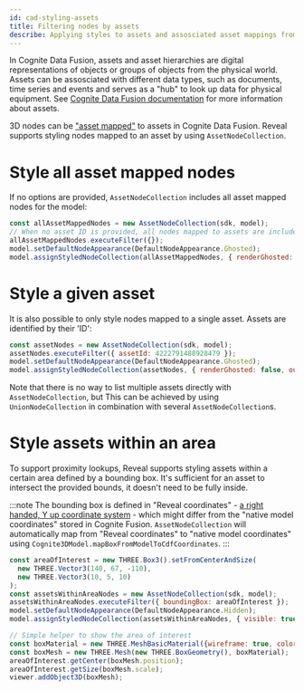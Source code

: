 ```yaml
---
id: cad-styling-assets
title: Filtering nodes by assets
describe: Applying styles to assets and assosciated asset mappings from Cognite Fusion
---
```



In Cognite Data Fusion, assets and asset hierarchies are digital representations of objects
or groups of objects from the physical world. Assets can be assosciated with different data 
types, such as documents, time series and events and serves as a "hub" to look up data for
physical equipment. See [Cognite Data Fusion documentation](https://docs.cognite.com/dev/concepts/resource_types/assets.html)
for more information about assets.

3D nodes can be ["asset mapped"](https://docs.cognite.com/api/v1/#tag/3D-Asset-Mapping) to
assets in Cognite Data Fusion. Reveal supports styling nodes mapped to an asset by using 
`AssetNodeCollection`.

<DemoWrapper name="Cognite3DViewerDemo" />

# Style all asset mapped nodes

If no options are provided, `AssetNodeCollection` includes all asset mapped nodes
for the model:

```js runnable-4x
const allAssetMappedNodes = new AssetNodeCollection(sdk, model);
// When no asset ID is provided, all nodes mapped to assets are included
allAssetMappedNodes.executeFilter({});
model.setDefaultNodeAppearance(DefaultNodeAppearance.Ghosted);
model.assignStyledNodeCollection(allAssetMappedNodes, { renderGhosted: false, outlineColor: NodeOutlineColor.Cyan } );
```

# Style a given asset

It is also possible to only style nodes mapped to a single asset. Assets are identified by their 
'ID':

```js runnable-4x
const assetNodes = new AssetNodeCollection(sdk, model);
assetNodes.executeFilter({ assetId: 4222791488928479 });
model.setDefaultNodeAppearance(DefaultNodeAppearance.Ghosted);
model.assignStyledNodeCollection(assetNodes, { renderGhosted: false, outlineColor: NodeOutlineColor.Cyan } );
```

Note that there is no way to list multiple assets directly with `AssetNodeCollection`, but This
can be achieved by using `UnionNodeCollection` in combination with several `AssetNodeCollection`s.

# Style assets within an area

To support proximity lookups, Reveal supports styling assets within a certain area defined by a bounding box. It's
sufficient for an asset to intersect the provided bounds, it doesn't need to be fully inside.

:::note
The bounding box is defined in "Reveal coordinates" - 
[a right handed, Y up coordinate system](https://www.youtube.com/watch?v=TGbMzoJqV7c) - which might differ 
from the "native model coordinates" stored in Cognite Fusion. `AssetNodeCollection` will automatically map from 
"Reveal coordinates" to "native model coordinates" using `Cognite3DModel.mapBoxFromModelToCdfCoordinates`.
:::

```js runnable-4x
const areaOfInterest = new THREE.Box3().setFromCenterAndSize(
  new THREE.Vector3(140, 67, -110),
  new THREE.Vector3(10, 5, 10)
);
const assetsWithinAreaNodes = new AssetNodeCollection(sdk, model);
assetsWithinAreaNodes.executeFilter({ boundingBox: areaOfInterest });
model.setDefaultNodeAppearance(DefaultNodeAppearance.Hidden);
model.assignStyledNodeCollection(assetsWithinAreaNodes, { visible: true } );

// Simple helper to show the area of interest
const boxMaterial = new THREE.MeshBasicMaterial({wireframe: true, color: 0xffff00 });
const boxMesh = new THREE.Mesh(new THREE.BoxGeometry(), boxMaterial);
areaOfInterest.getCenter(boxMesh.position);
areaOfInterest.getSize(boxMesh.scale);
viewer.addObject3D(boxMesh);
```
